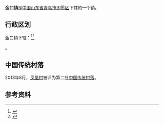{{中国乡级行政区|37/02/82/122/000
| 电话区号 = 532
}}
'''金口镇'''是[[中华人民共和国|中国]][[山东省|山东省]][[青岛市|青岛市]][[即墨区|即墨区]]下辖的一个镇。

== 行政区划 ==
金口镇下辖：<ref>{{Cite web|url=http://www.stats.gov.cn/tjsj/tjbz/tjyqhdmhcxhfdm/2015/37/02/82/370282122.html|title=统计用区划和城乡划分代码/山东省/青岛市/即墨市/金口镇|accessdate=2017-04-23|author=国家统计局|date=2015-09-30|publisher=|archive-date=2021-02-13|archive-url=https://web.archive.org/web/20210213052636/http://www.stats.gov.cn/tjsj/tjbz/tjyqhdmhcxhfdm/2015/37/02/82/370282122.html|dead-url=no}}</ref><ref>{{PRC admin/ref sgc|37/02/82/122/000}}</ref>

{{PRC admin/children|37/02/82/122/000}}。

==中国传统村落==
2013年8月，[[凤凰村|凤凰村]]被评为第二批[[中国传统村落|中国传统村落]]。

== 参考资料 ==
{{Reflist}}
{{PRC admin/navcat|37/02/82/122/000}}